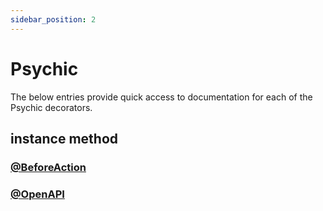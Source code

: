 ```yaml
---
sidebar_position: 2
---
```



# Psychic

The below entries provide quick access to documentation for each of the Psychic decorators.

## instance method

### [@BeforeAction](../controllers/before-action)

### [@OpenAPI](../openapi/overview)
